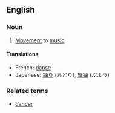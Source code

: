 ==English==
===Noun===

# [[Movement]] to [[music]]

====Translations====
*French: [[danse]]
*Japanese: [[踊り]] (おどり), [[舞踊]] (ぶよう)

===Related terms===
*[[dancer]]